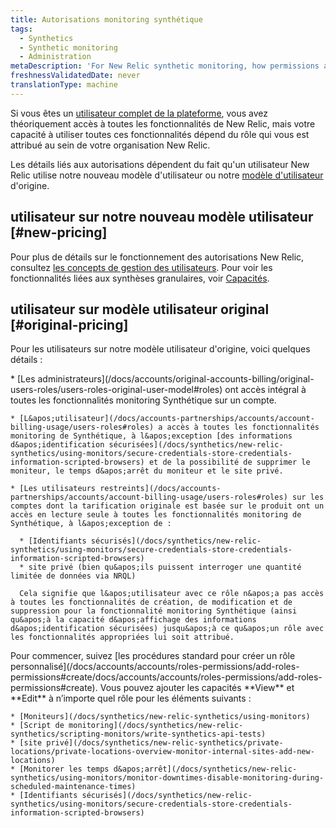```yaml
---
title: Autorisations monitoring synthétique
tags:
  - Synthetics
  - Synthetic monitoring
  - Administration
metaDescription: 'For New Relic synthetic monitoring, how permissions affect your access to features.'
freshnessValidatedDate: never
translationType: machine
---
```


Si vous êtes un [utilisateur complet de la plateforme](/docs/accounts/accounts-billing/new-relic-one-pricing-users/users-roles#user-type), vous avez théoriquement accès à toutes les fonctionnalités de New Relic, mais votre capacité à utiliser toutes ces fonctionnalités dépend du rôle qui vous est attribué au sein de votre organisation New Relic.

Les détails liés aux autorisations dépendent du fait qu&apos;un utilisateur New Relic utilise notre nouveau modèle d&apos;utilisateur ou notre [modèle d&apos;utilisateur](/docs/accounts/original-accounts-billing/original-users-roles/overview-user-models) d&apos;origine.

## utilisateur sur notre nouveau modèle utilisateur [#new-pricing]

Pour plus de détails sur le fonctionnement des autorisations New Relic, consultez [les concepts de gestion des utilisateurs](/docs/accounts/accounts-billing/new-relic-one-user-management/user-management-concepts/#groups). Pour voir les fonctionnalités liées aux synthèses granulaires, voir [Capacités](/docs/accounts/accounts-billing/new-relic-one-user-management/user-permissions/#synthetics).

## utilisateur sur modèle utilisateur original [#original-pricing]

Pour les utilisateurs sur notre modèle utilisateur d&apos;origine, voici quelques détails :

<CollapserGroup>
  <Collapser id="default-access" title="Modèle d'utilisateur d'origine - accès par défaut">
    * [Les administrateurs](/docs/accounts/original-accounts-billing/original-users-roles/users-roles-original-user-model#roles) ont accès intégral à toutes les fonctionnalités monitoring Synthétique sur un compte.

    * [L&apos;utilisateur](/docs/accounts-partnerships/accounts/account-billing-usage/users-roles#roles) a accès à toutes les fonctionnalités monitoring de Synthétique, à l&apos;exception [des informations d&apos;identification sécurisées](/docs/synthetics/new-relic-synthetics/using-monitors/secure-credentials-store-credentials-information-scripted-browsers) et de la possibilité de supprimer le moniteur, le temps d&apos;arrêt du moniteur et le site privé.

    * [Les utilisateurs restreints](/docs/accounts-partnerships/accounts/account-billing-usage/users-roles#roles) sur les comptes dont la tarification originale est basée sur le produit ont un accès en lecture seule à toutes les fonctionnalités monitoring de Synthétique, à l&apos;exception de :

      * [Identifiants sécurisés](/docs/synthetics/new-relic-synthetics/using-monitors/secure-credentials-store-credentials-information-scripted-browsers)
      * site privé (bien qu&apos;ils puissent interroger une quantité limitée de données via NRQL)

      Cela signifie que l&apos;utilisateur avec ce rôle n&apos;a pas accès à toutes les fonctionnalités de création, de modification et de suppression pour la fonctionnalité monitoring Synthétique (ainsi qu&apos;à la capacité d&apos;affichage des informations d&apos;identification sécurisées) jusqu&apos;à ce qu&apos;un rôle avec les fonctionnalités appropriées lui soit attribué.
  </Collapser>

  <Collapser id="custom-access" title="Modèle d'utilisateur d'origine - rôles personnalisés">
    Pour commencer, suivez [les procédures standard pour créer un rôle personnalisé](/docs/accounts/accounts/roles-permissions/add-roles-permissions#create/docs/accounts/accounts/roles-permissions/add-roles-permissions#create). Vous pouvez ajouter les capacités <DNT>**View**</DNT> et <DNT>**Edit**</DNT> à n’importe quel rôle pour les éléments suivants :

    * [Moniteurs](/docs/synthetics/new-relic-synthetics/using-monitors)
    * [Script de monitoring](/docs/synthetics/new-relic-synthetics/scripting-monitors/write-synthetics-api-tests)
    * [site privé](/docs/synthetics/new-relic-synthetics/private-locations/private-locations-overview-monitor-internal-sites-add-new-locations)
    * [Monitorer les temps d&apos;arrêt](/docs/synthetics/new-relic-synthetics/using-monitors/monitor-downtimes-disable-monitoring-during-scheduled-maintenance-times)
    * [Identifiants sécurisés](/docs/synthetics/new-relic-synthetics/using-monitors/secure-credentials-store-credentials-information-scripted-browsers)
  </Collapser>
</CollapserGroup>